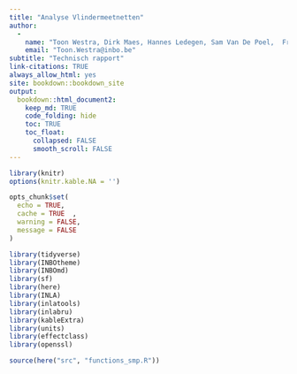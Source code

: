 ```yaml
---
title: "Analyse Vlindermeetnetten"
author: 
  -
    name: "Toon Westra, Dirk Maes, Hannes Ledegen, Sam Van De Poel,  Frederic Piesschaert, Thierry Onkelinx, "
    email: "Toon.Westra@inbo.be"
subtitle: "Technisch rapport"
link-citations: TRUE
always_allow_html: yes
site: bookdown::bookdown_site
output:
  bookdown::html_document2:
    keep_md: TRUE
    code_folding: hide
    toc: TRUE
    toc_float:
      collapsed: FALSE
      smooth_scroll: FALSE
---
```



```r
library(knitr)
options(knitr.kable.NA = '')

opts_chunk$set(
  echo = TRUE,
  cache = TRUE  ,
  warning = FALSE,
  message = FALSE
)

library(tidyverse)
library(INBOtheme)
library(INBOmd)
library(sf)
library(here)
library(INLA)
library(inlatools)
library(inlabru)
library(kableExtra)
library(units)
library(effectclass)
library(openssl)
```




```r
source(here("src", "functions_smp.R"))
```




